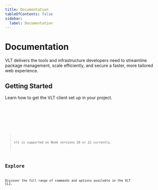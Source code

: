 ```yaml
---
title: Documentation
tableOfContents: false
sidebar:
  label: Documentation
---
```



# Documentation

VLT delivers the tools and infrastructure developers need to
streamline package management, scale efficiently, and secure a faster,
more tailored web experience.

## Getting Started

Learn how to get the VLT client set up in your project.

<Tabs>
  <TabItem label="npm">
    <Code code="$ npm i -g vlt" lang="bash" />
  </TabItem>
  <TabItem label="pnpm">
    <Code code="$ pnpm i -g vlt" lang="bash" />
  </TabItem>
</Tabs>

> vlt is supported on Node versions 20 or 22 currently.

## Explore

Discover the full range of commands and options available in the VLT
CLI.

<CardGrid>
  <CardGridLink
    title="Authentication"
    description="Setup credentials for multiple registries"
    href="/cli/auth"
    icon="Authentication"
  />
  <CardGridLink
    title="Commands"
    description="The commands you already know, made more powerful"
    href="/cli/commands"
    icon="Client"
  />
  <CardGridLink
    title="Configuration"
    description="Do more, type less with companion binary shortcuts"
    href="/cli/configuring"
    icon="Config"
  />
  <CardGridLink
    title="Packages"
    description="The workspaces that makeup the VLT monorepo"
    href="/packages"
    icon="Package"
  />
  <CardGridLink
    title="Dependency Selectors"
    description="Effortless dependency targeting with selectors"
    href="/cli/selectors"
    icon="Query"
  />
  <CardGridLink
    title="Security & Malware Detection"
    description="Identify security risks and malware in dependencies"
    href="/cli/security"
    icon="Authentication"
  />
  <CardGridLink
    title="Serverless Registry"
    description="Securely develop and distribute custom packages"
    href="/registry"
    icon="Vsr"
  />
  <CardGridLink
    title="Registry Deployment"
    description="Deploy VSR to Cloudflare Workers in minutes"
    href="/registry/deployment"
    icon="Vsr"
  />
</CardGrid>
